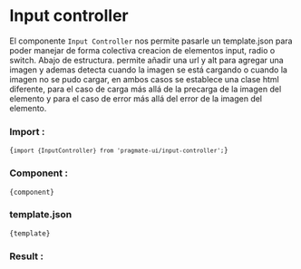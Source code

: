 
# Input controller

El componente `Input Controller` nos permite pasarle un template.json para poder manejar de forma colectiva creacion de
elementos input, radio o switch. Abajo de estructura. permite añadir una url y alt para agregar una imagen y ademas
detecta cuando la imagen se está cargando o cuando la imagen no se pudo cargar, en ambos casos se establece una clase
html diferente, para el caso de carga más allá de la precarga de la imagen del elemento y para el caso de error más allá
del error de la imagen del elemento.

### Import :

<Code>{`import {InputController} from 'pragmate-ui/input-controller';`}</Code>

### Component :

<Code>{component}</Code>

### template.json

<Code>{template}</Code>

### Result :

<Results />
